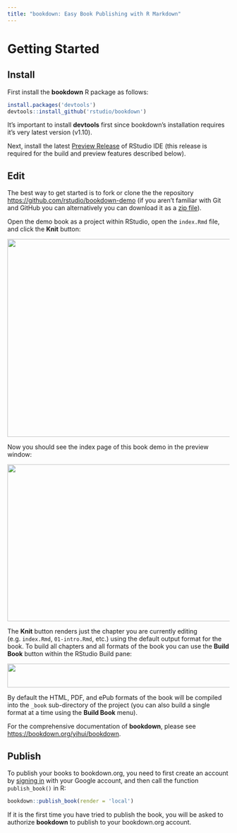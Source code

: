 ```yaml
---
title: "bookdown: Easy Book Publishing with R Markdown"
---
```


Getting Started
=================================

## Install {.bigNumber .color1}

First install the **bookdown** R package as follows:

```r
install.packages('devtools')
devtools::install_github('rstudio/bookdown')
```

It's important to install **devtools** first since bookdown's installation requires it's very latest version (v1.10).

Next, install the latest [Preview Release](https://www.rstudio.com/products/rstudio/download/preview/) of RStudio IDE (this release is required for the build and preview features described below).


## Edit {.bigNumber .color2}

The best way to get started is to fork or clone the the repository <https://github.com/rstudio/bookdown-demo> (if you aren't familiar with Git and GitHub you can alternatively you can download it as a [zip file](https://github.com/rstudio/bookdown-demo/archive/master.zip)).

Open the demo book as a project within RStudio, open the `index.Rmd` file, and click the **Knit** button:

<img src="images/knit-book.png" width=575 height=448>


Now you should see the index page of this book demo in the preview window:

<img src="images/preview-book.png" width=575 height=355>

The **Knit** button renders just the chapter you are currently editing (e.g. `index.Rmd`, `01-intro.Rmd`, etc.) using the default output format for the book. To build all chapters and all formats of the book you can use the **Build Book** button within the RStudio Build pane:

<img src="images/build-book.png" width=575 height=54>

By default the HTML, PDF, and ePub formats of the book will be compiled into the `_book` sub-directory of the project (you can also build a single format at a time using the **Build Book** menu).

For the comprehensive documentation of **bookdown**, please see <https://bookdown.org/yihui/bookdown>.

## Publish {.bigNumber .color2}

To publish your books to bookdown.org, you need to first create an account by [signing in](/connect/) with your Google account, and then call the function `publish_book()` in R:

```r
bookdown::publish_book(render = 'local')
```

If it is the first time you have tried to publish the book, you will be asked to authorize **bookdown** to publish to your bookdown.org account.






